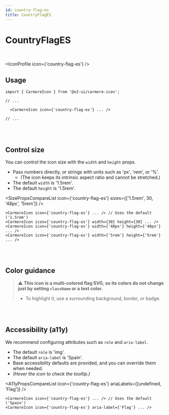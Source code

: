 ```yaml
---
id: country-flag-es
title: CountryFlagES
---
```




# CountryFlagES

<br />

<IconProfile icon={'country-flag-es'} />

## Usage

```tsx
import { CarmoreIcon } from '@o2-ui/carmore-icon';

// ...

  <CarmoreIcon icon={'country-flag-es'} ... />

// ...
```

<br />
<br />

## Control size

You can control the icon size with the `width` and `height` props.

- Pass numbers directly, or strings with units such as 'px', 'rem', or '%'.
  - (The icon keeps its intrinsic aspect ratio and cannot be stretched.)
- The default `width` is '1.5rem'.
- The default `height` is '1.5rem'.

<SizePropsCompareList icon={'country-flag-es'} sizes={['1.5rem', 30, '48px', '5rem']} />

```tsx
<CarmoreIcon icon={'country-flag-es'} ... /> // Uses the default ('1.5rem')
<CarmoreIcon icon={'country-flag-es'} width={30} height={30} ... />
<CarmoreIcon icon={'country-flag-es'} width={'48px'} height={'48px'} ... />
<CarmoreIcon icon={'country-flag-es'} width={'5rem'} height={'5rem'} ... />
```

<br />
<br />

## Color guidance

> ⚠️ <b>This icon is a multi-colored flag SVG, so its colors do not change just by setting `className` or a text color.</b>
>
> - To highlight it, use a surrounding background, border, or badge.

<br />
<br />

## Accessibility (a11y)

We recommend configuring attributes such as `role` and `aria-label`.

- The default `role` is 'img'.
- The default `aria-label` is 'Spain'.
- Base accessibility defaults are provided, and you can override them when needed.
- _(Hover the icon to check the tooltip.)_

<A11yPropsCompareList icon={'country-flag-es'} ariaLabels={[undefined, 'Flag']} />

```tsx
<CarmoreIcon icon={'country-flag-es'} ... /> // Uses the default ('Spain')
<CarmoreIcon icon={'country-flag-es'} aria-label={'Flag'} ... />
```
